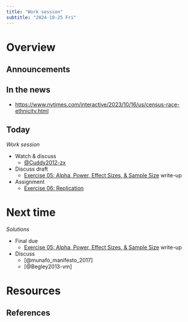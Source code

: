```yaml
---
title: "Work session"
subtitle: "2024-10-25 Fri"
---
```


# Overview

## Announcements

## In the news 

- <https://www.nytimes.com/interactive/2023/10/16/us/census-race-ethnicity.html>

## Today

*Work session*

- Watch & discuss
    - [@Cuddy2012-zx](https://www.ted.com/talks/amy_cuddy_your_body_language_may_shape_who_you_are)
- [Discuss draft]{.orange_due}
    - [Exercise 05: Alpha, Power, Effect Sizes, & Sample Size](../exercises/ex06-apes.qmd) write-up
- [Assignment]{.green_assigned}
    - [Exercise 06: Replication](../exercises/ex07-replication.qmd)

# Next time

*Solutions*

- [Final due]{.orange_due}
    - [Exercise 05: Alpha, Power, Effect Sizes, & Sample Size](../exercises/ex06-apes.qmd) write-up
- Discuss
    - [@munafo_manifesto_2017]
    - [@Begley2013-vm]

# Resources

## References
